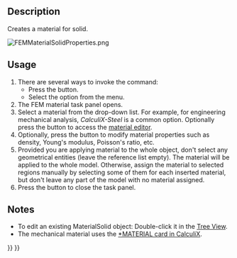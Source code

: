 <languages/>
<translate>

<!--T:9-->
{{Docnav
|[[FEM_Analysis|New Analysis]]
|[[FEM_MaterialFluid|Fluid Material]]
|[[FEM_Workbench|FEM]]
|IconL=FEM_Analysis.svg
|IconR=FEM_MaterialFluid.svg
|IconC=Workbench_FEM.svg
}}

<!--T:1-->
{{GuiCommandContainer|
{{GuiCommand
|Name=FEM MaterialSolid
|MenuLocation=Model → Materials → Solid Material
|Workbenches=[[FEM_Workbench|FEM]]
|Shortcut={{KEY|M}} {{KEY|S}}
|SeeAlso=[[FEM_tutorial|FEM tutorial]]
}}
{{GuiCommandFemInfo
|Solvers=All
}}
}}

==Description== <!--T:2-->

<!--T:6-->
Creates a material for solid.

</translate>
[[File:FEMMaterialSolidProperties.png]]
<translate>
<!--T:13-->
{{Caption|The FEM material task panel}}

==Usage== <!--T:3-->

<!--T:7-->
# There are several ways to invoke the command:
#* Press the {{Button|[[Image:FEM_MaterialSolid.svg|16px]] [[FEM_MaterialSolid|Solid Material]]}} button.
#* Select the {{MenuCommand|Model → Materials → [[Image:FEM_MaterialSolid.svg|16px]] Solid Material‏‎}} option from the menu.
# The FEM material task panel opens.
# Select a material from the drop-down list. For example, for engineering mechanical analysis, ''CalculiX-Steel'' is a common option. Optionally press the {{Button|Launch Editor}} button to access the [[Material_Edit|material editor]].
# Optionally, press the {{Button|Use this task panel}} button to modify material properties such as density, Young's modulus, Poisson's ratio, etc.
# Provided you are applying material to the whole object, don't select any geometrical entities (leave the reference list empty). The material will be applied to the whole model. Otherwise, assign the material to selected regions manually by selecting some of them for each inserted material, but don't leave any part of the model with no material assigned.
# Press the {{Button|Close}} button to close the task panel.

==Notes== <!--T:5-->

<!--T:8-->
* To edit an existing MaterialSolid object: Double-click it in the [[Tree_View|Tree View]].
* The mechanical material uses the [https://web.mit.edu/calculix_v2.7/CalculiX/ccx_2.7/doc/ccx/node216.html *MATERIAL card in CalculiX].


<!--T:10-->
{{Docnav
|[[FEM_Analysis|New Analysis]]
|[[FEM_MaterialFluid|Fluid Material]]
|[[FEM_Workbench|FEM]]
|IconL=FEM_Analysis.svg
|IconR=FEM_MaterialFluid.svg
|IconC=Workbench_FEM.svg
}}

</translate>
{{FEM Tools navi{{#translation:}}}}
{{Userdocnavi{{#translation:}}}}
{{clear}}